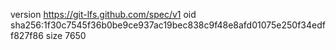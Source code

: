 version https://git-lfs.github.com/spec/v1
oid sha256:1f30c7545f36b0be9ce937ac19bec838c9f48e8afd01075e250f34edff827f86
size 7650
